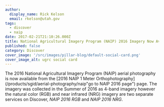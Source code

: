 ```yaml
---
author:
  display_name: Rick Kelson
  email: rkelson@utah.gov
tags:
  - discover
  - naip
date: 2017-02-21T21:10:26.000Z
title: National Agricultural Imagery Program (NAIP) 2016 Imagery Now Available
published: false
category: Discover
cover_image: '/src/images/pillar-blog/default-social-card.png'
cover_image_alt: ugrc social card
---
```



The 2016 National Agricultural Imagery Program (NAIP) aerial photography is now available from the [2016 NAIP 1 Meter Orthophotography](/products/sgid/aerial-photography/naip"go to NAIP 2016 page") page. The imagery was collected in the Summer of 2016 as 4-band imagery however the natural color (RGB) and near infrared (NRG) imagery are two separate services on Discover, _NAIP 2016 RGB_ and _NAIP 2016 NRG_.

<Contacts subject={frontmatter.title} contactKey="imagery" />
